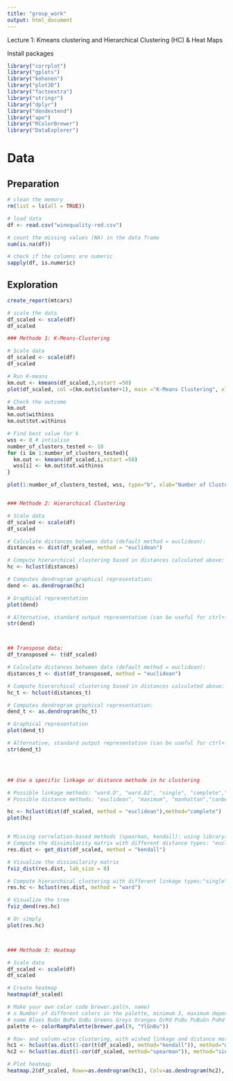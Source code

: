 ```yaml
---
title: "group_work"
output: html_document
---
```

Lecture 1: Kmeans clustering and Hierarchical Clustering (HC) & Heat Maps

Install packages
```r
library("corrplot")
library("gplots")
library("kohonen")
library("plot3D")
library("factoextra")
library("stringr")
library("dplyr")
library("dendextend")
library("ape")
library("RColorBrewer")
library("DataExplorer")

```

# Data 
## Preparation
```r
# clean the memory
rm(list = ls(all = TRUE)) 

# load data
df <- read.csv("winequality-red.csv")

# count the missing values (NA) in the data frame
sum(is.na(df))

# check if the columns are numeric
sapply(df, is.numeric)

```


## Exploration

```r
create_report(mtcars)
```



```r
# scale the data
df_scaled <- scale(df)
df_scaled

```
```r
### Methode 1: K-Means-Clustering

# Scale data
df_scaled <- scale(df)
df_scaled

# Run K-means
km.out <- kmeans(df_scaled,3,nstart =50)
plot(df_scaled, col =(km.out$cluster+1), main ="K-Means Clustering", xlab ="", ylab ="", pch =20, cex =2)

# Check the outcome
km.out
km.out$withinss
km.out$tot.withinss

# Find best value for k
wss <- 0 # intialise
number_of_clusters_tested <- 10
for (i in 1:number_of_clusters_tested){
  km.out <- kmeans(df_scaled,i,nstart =50)
  wss[i] <- km.out$tot.withinss
}

plot(1:number_of_clusters_tested, wss, type="b", xlab="Number of Clusters",ylab="Total within-cluster sum of squares")



```
```r
### Methode 2: Hierarchical Clustering

# Scale data
df_scaled <- scale(df)
df_scaled

# Calculate distances between data (default method = euclidean):
distances <- dist(df_scaled, method = "euclidean")

# Compute hierarchical clustering based in distances calculated above:
hc <- hclust(distances)

# Computes dendrogram graphical representation:
dend <- as.dendrogram(hc)

# Graphical representation
plot(dend)

# Alternative, standard output representation (can be useful for ctrl+find specific things in big trees)
str(dend)



## Transpose data:
df_transposed <- t(df_scaled)

# Calculate distances between data (default method = euclidean):
distances_t <- dist(df_transposed, method = "euclidean")

# Compute hierarchical clustering based in distances calculated above:
hc_t <- hclust(distances_t)

# Computes dendrogram graphical representation:
dend_t <- as.dendrogram(hc_t)

# Graphical representation
plot(dend_t)

# Alternative, standard output representation (can be useful for ctrl+find specific things in big trees)
str(dend_t)




## Use a specific linkage or distance methode in hc clustering

# Possible linkage methods: "ward.D", "ward.D2", "single", "complete","average", "mcquitty", "median","centroid"
# Possible distance methods: "euclidean", "maximum", "manhattan","canberra","binary", "minkowski"

hc <- hclust(dist(df_scaled, method = "euclidean"),method="complete")
plot(hc)


# Missing correlation-based methods (spearman, kendall): using library(factoextra) for these methods
# Compute the dissimilarity matrix with different distance types: "euclidean", "manhattan", "pearson", "spearman", "kendall"
res.dist <- get_dist(df_scaled, method = "kendall")

# Visualize the dissimilarity matrix
fviz_dist(res.dist, lab_size = 8)

# Compute hierarchical clustering with different linkage types:"single", "complete", "average", "centroid", "ward.D", "ward.D2"
res.hc <- hclust(res.dist, method = "ward")

# Visualize the tree
fviz_dend(res.hc)

# Or simply
plot(res.hc)



### Methode 3: Heatmap

# Scale data
df_scaled <- scale(df)
df_scaled

# Create heatmap
heatmap(df_scaled)

# Make your own color code brewer.pal(n, name)
# n Number of different colors in the palette, minimum 3, maximum depending on palette
# name Blues BuGn BuPu GnBu Greens Greys Oranges OrRd PuBu PuBuGn PuRd Purples RdPu Reds YlGn YlGnBu YlOrBr YlOrRd
palette <- colorRampPalette(brewer.pal(9, "YlGnBu"))

# Row- and column-wise clustering, with wished linkage and distance method:
hc1 <- hclust(as.dist(1-cor(t(df_scaled), method="kendall")), method="ward")
hc2 <- hclust(as.dist(1-cor(df_scaled, method="spearman")), method="single")

# Plot heatmap
heatmap.2(df_scaled, Rowv=as.dendrogram(hc1), Colv=as.dendrogram(hc2), col=palette,scale="row", density.info="none", trace="none")

```




